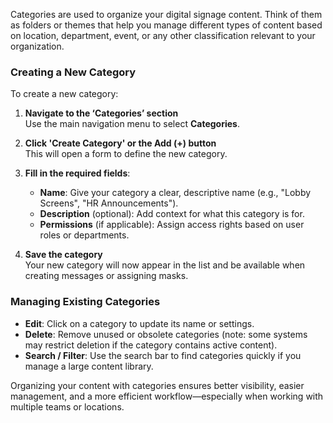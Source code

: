 Categories are used to organize your digital signage content. Think of them as folders or themes that help you manage different types of content based on location, department, event, or any other classification relevant to your organization.

### Creating a New Category

To create a new category:

1. **Navigate to the ‘Categories’ section**  
   Use the main navigation menu to select **Categories**.

2. **Click 'Create Category' or the Add (+) button**  
   This will open a form to define the new category.

3. **Fill in the required fields**:
   - **Name**: Give your category a clear, descriptive name (e.g., "Lobby Screens", "HR Announcements").
   - **Description** (optional): Add context for what this category is for.
   - **Permissions** (if applicable): Assign access rights based on user roles or departments.

4. **Save the category**  
   Your new category will now appear in the list and be available when creating messages or assigning masks.

### Managing Existing Categories

- **Edit**: Click on a category to update its name or settings.
- **Delete**: Remove unused or obsolete categories (note: some systems may restrict deletion if the category contains active content).
- **Search / Filter**: Use the search bar to find categories quickly if you manage a large content library.

Organizing your content with categories ensures better visibility, easier management, and a more efficient workflow—especially when working with multiple teams or locations.
